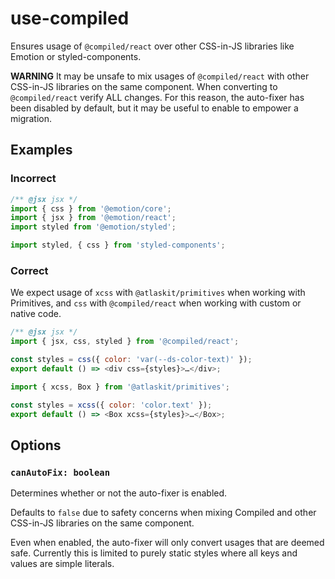 # use-compiled

Ensures usage of `@compiled/react` over other CSS-in-JS libraries like Emotion or styled-components.

**WARNING** It may be unsafe to mix usages of `@compiled/react` with other CSS-in-JS libraries on
the same component. When converting to `@compiled/react` verify ALL changes. For this reason, the
auto-fixer has been disabled by default, but it may be useful to enable to empower a migration.

## Examples

### Incorrect

```js
/** @jsx jsx */
import { css } from '@emotion/core';
import { jsx } from '@emotion/react';
import styled from '@emotion/styled';
```

```js
import styled, { css } from 'styled-components';
```

### Correct

We expect usage of `xcss` with `@atlaskit/primitives` when working with Primitives, and `css` with
`@compiled/react` when working with custom or native code.

```js
/** @jsx jsx */
import { jsx, css, styled } from '@compiled/react';

const styles = css({ color: 'var(--ds-color-text)' });
export default () => <div css={styles}>…</div>;
```

```js
import { xcss, Box } from '@atlaskit/primitives';

const styles = xcss({ color: 'color.text' });
export default () => <Box xcss={styles}>…</Box>;
```

## Options

### `canAutoFix: boolean`

Determines whether or not the auto-fixer is enabled.

Defaults to `false` due to safety concerns when mixing Compiled and other CSS-in-JS libraries on the
same component.

Even when enabled, the auto-fixer will only convert usages that are deemed safe. Currently this is
limited to purely static styles where all keys and values are simple literals.
